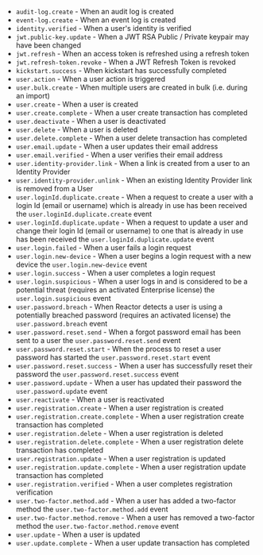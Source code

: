 
* `audit-log.create` - When an audit log is created <AvailableSince since="1.30.0" />
* `event-log.create` - When an event log is created  <AvailableSince since="1.30.0" />
* `identity.verified` - When a user's identity is verified <AvailableSince since="1.99.9" />
* `jwt.public-key.update` - When a JWT RSA Public / Private keypair may have been changed
* `jwt.refresh` - When an access token is refreshed using a refresh token  <AvailableSince since="1.16.0" />
* `jwt.refresh-token.revoke` - When a JWT Refresh Token is revoked
* `kickstart.success` - When kickstart has successfully completed  <AvailableSince since="1.30.0" />
* `user.action` - When a user action is triggered
* `user.bulk.create` - When multiple users are created in bulk (i.e. during an import)
* `user.create` - When a user is created
* `user.create.complete` - When a user create transaction has completed  <AvailableSince since="1.30.0" />
* `user.deactivate` - When a user is deactivated
* `user.delete` - When a user is deleted
* `user.delete.complete` - When a user delete transaction has completed  <AvailableSince since="1.30.0" />
* `user.email.update` - When a user updates their email address  <AvailableSince since="1.30.0" />
* `user.email.verified` - When a user verifies their email address  <AvailableSince since="1.8.0" />
* `user.identity-provider.link` - When a link is created from a user to an Identity Provider  <AvailableSince since="1.36.0" />
* `user.identity-provider.unlink` - When an existing Identity Provider link is removed from a User  <AvailableSince since="1.36.0" />
* `user.loginId.duplicate.create` - When a request to create a user with a login Id (email or username) which is already in use has been received  <AvailableSince since="1.30.0" />  <EnterprisePlanBlurbApi> the `user.loginId.duplicate.create` event </EnterprisePlanBlurbApi>
* `user.loginId.duplicate.update` - When a request to update a user and change their login Id (email or username) to one that is already in use has been received  <AvailableSince since="1.30.0" /> <EnterprisePlanBlurbApi> the `user.loginId.duplicate.update` event </EnterprisePlanBlurbApi>
* `user.login.failed` - When a user fails a login request  <AvailableSince since="1.6.0" />
* `user.login.new-device` - When a user begins a login request with a new device  <AvailableSince since="1.30.0" /> <EnterprisePlanBlurbApi> the `user.login.new-device` event </EnterprisePlanBlurbApi>
* `user.login.success` - When a user completes a login request  <AvailableSince since="1.6.0" />
* `user.login.suspicious` - When a user logs in and is considered to be a potential threat (requires an activated Enterprise license)  <AvailableSince since="1.30.0" /> <EnterprisePlanBlurbApi> the `user.login.suspicious` event </EnterprisePlanBlurbApi>
* `user.password.breach` - When Reactor detects a user is using a potentially breached password (requires an activated license)  <AvailableSince since="1.15.0" /> <PremiumPlanBlurbApi>the `user.password.breach` event </PremiumPlanBlurbApi>
* `user.password.reset.send` - When a forgot password email has been sent to a user  <AvailableSince since="1.30.0" inline={true} /> <EnterprisePlanBlurbApi>the `user.password.reset.send` event</EnterprisePlanBlurbApi>
* `user.password.reset.start` - When the process to reset a user password has started  <AvailableSince since="1.30.0" /> <EnterprisePlanBlurbApi>the `user.password.reset.start` event</EnterprisePlanBlurbApi>
* `user.password.reset.success` -  When a user has successfully reset their password  <AvailableSince since="1.30.0" /> <EnterprisePlanBlurbApi>the `user.password.reset.success` event</EnterprisePlanBlurbApi>
* `user.password.update` - When a user has updated their password  <AvailableSince since="1.30.0" /> <EnterprisePlanBlurbApi>the `user.password.update` event</EnterprisePlanBlurbApi>
* `user.reactivate` - When a user is reactivated
* `user.registration.create` - When a user registration is created  <AvailableSince since="1.6.0" />
* `user.registration.create.complete` - When a user registration create transaction has completed  <AvailableSince since="1.30.0" />
* `user.registration.delete` - When a user registration is deleted  <AvailableSince since="1.6.0" />
* `user.registration.delete.complete` - When a user registration delete transaction has completed  <AvailableSince since="1.30.0" />
* `user.registration.update` - When a user registration is updated  <AvailableSince since="1.6.0" />
* `user.registration.update.complete` -  When a user registration update transaction has completed  <AvailableSince since="1.30.0" />
* `user.registration.verified` - When a user completes registration verification  <AvailableSince since="1.8.0" />
* `user.two-factor.method.add` - When a user has added a two-factor method  <AvailableSince since="1.30.0" /> <EnterprisePlanBlurbApi>the `user.two-factor.method.add` event</EnterprisePlanBlurbApi>
* `user.two-factor.method.remove` - When a user has removed a two-factor method  <AvailableSince since="1.30.0" /> <EnterprisePlanBlurbApi>the `user.two-factor.method.remove` event</EnterprisePlanBlurbApi>
* `user.update` - When a user is updated
* `user.update.complete` - When a user update transaction has completed  <AvailableSince since="1.30.0" />
